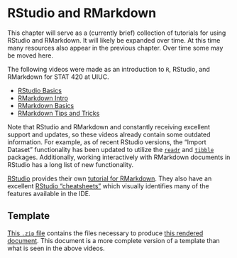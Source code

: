 # RStudio and RMarkdown

This chapter will serve as a (currently brief) collection of tutorials for using RStudio and RMarkdown. It will likely be expanded over time. At this time many resources also appear in the previous chapter. Over time some may be moved here.

The following videos were made as an introduction to `R`, RStudio, and RMarkdown for STAT 420 at UIUC.

- [RStudio Basics](https://mediaspace.illinois.edu/media/%5BSTAT+420%5D+R+and+RStudio/1_ihjnvfis)
- [RMarkdown Intro](https://mediaspace.illinois.edu/media/%5BSTAT+420%5D+RMarkdown+Intro/1_36pkjkie)
- [RMarkdown Basics](https://mediaspace.illinois.edu/media/%5BSTAT+420%5D+RMarkdown+Basics/1_u0mk6uaq)
- [RMarkdown Tips and Tricks](https://mediaspace.illinois.edu/media/%5BSTAT+420%5D+RMarkdown+Tips+and+Tricks/1_ahkzbeka)

Note that RStudio and RMarkdown and constantly receiving excellent support and updates, so these videos already contain some outdated information. For example, as of recent RStudio versions, the "Import Dataset" functionality has been updated to utilize the [`readr`](https://github.com/tidyverse/readr) and [`tibble`](https://cran.r-project.org/web/packages/tibble/vignettes/tibble.html) packages. Additionally, working interactively with RMarkdown documents in RStudio has a long list of new functionality.

[RStudio](http://rmarkdown.rstudio.com/) provides their own [tutorial for RMarkdown](http://rmarkdown.rstudio.com/lesson-1.html). They also have an excellent [RStudio "cheatsheets"](https://www.rstudio.com/wp-content/uploads/2016/01/rstudio-IDE-cheatsheet.pdf) which visually identifies many of the features available in the IDE.


## Template

[This `.zip` file](https://daviddalpiaz.github.io/stat430sp17/rmd_template/rmd_template.zip) contains the files necessary to produce [this rendered document](https://daviddalpiaz.github.io/stat430sp17/rmd_template/rmd_template.html). This document is a more complete version of a template than what is seen in the above videos.
